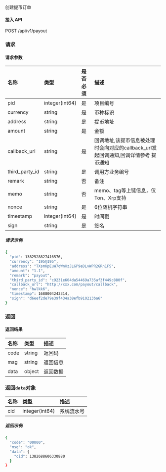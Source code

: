 创建提币订单
#### 接入 API
POST /api/v1/payout
### 请求
#### 请求参数
| 名称            | 类型            | 是否必须 | 描述                                                                 |
| :-------------- | :-------------- | :------- | :------------------------------------------------------------------- |
| pid             | integer(int64)   | 是       | 项目编号                                                             |
| currency        | string          | 是       | 币种标识                                                             |
| address         | string          | 是       | 提币地址                                                             |
| amount          | string          | 是       | 金额                                                                 |
| callback_url    | string          | 是       | 回调地址,该提币信息被处理时会向对应的callback_url发起回调通知,回调详情参考 提币通知 |
| third_party_id  | string          | 是       | 调用方业务编号                                                       |
| remark          | string          | 否       | 备注                                                                 |
| memo            | string          | 否       | memo、tag等上链信息，仅Ton、Xrp支持                                  |
| nonce           | string          | 是       | 6位随机字符串                                                        |
| timestamp       | integer(int64)   | 是       | 时间戳                                                               |
| sign            | string          | 是       | 签名                                                                 |
##### 请求示例
```bash
{
  "pid": 1382528827416576,
  "currency": "195@195",
  "address": "TXsmKpEuW7qWnXzJLGP9eDLvWPR2GRn1FS",
  "amount": "1.1",
  "remark": "payout",
  "third_party_id": "c9231e604da54469a735af3f449c880f",
  "callback_url": "http://xxx.com/payout/callback",
  "nonce": "hwlkk6",
  "timestamp": 1688004243314,
  "sign": "d6eef2de79e39f434a38efb910213ba6"
}
```
### 返回
#### 返回结果
| 名称 | 类型   | 描述     |
| :--- | :----- | :------- |
| code | string | 返回码   |
| msg  | string | 返回信息 |
| data | object | 返回数据 |
### 返回```data```对象
| 名称 | 类型   | 描述     |
| :--- | :----- | :------- |
| cid  | integer(int64) |	系统流水号 |
##### 返回示例
```bash
{
  "code": "00000",
  "msg": "ok",
  "data": {
    "cid": 1382688606330880
  }
}
```